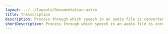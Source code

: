 ---
layout: ../../layouts/Documentation.astro
title: Transcription
description: Process through which speech in an audio file is converted into written text.
shortDescription: Process through which speech in an audio file is converted into written text.
---
